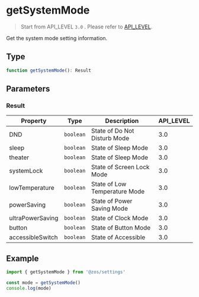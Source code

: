 # getSystemMode

> Start from API_LEVEL `3.0` . Please refer to [API_LEVEL](../../../../guides/framework/device/compatibility.md).

Get the system mode setting information.

## Type

```ts
function getSystemMode(): Result
```

## Parameters

### Result

| Property         | Type                 | Description                   | API_LEVEL |
| ---------------- | -------------------- | ----------------------------- | --------- |
| DND              | <code>boolean</code> | State of Do Not Disturb Mode  | 3.0       |
| sleep            | <code>boolean</code> | State of Sleep Mode           | 3.0       |
| theater          | <code>boolean</code> | State of Sleep Mode           | 3.0       |
| systemLock       | <code>boolean</code> | State of Screen Lock Mode     | 3.0       |
| lowTemperature   | <code>boolean</code> | State of Low Temperature Mode | 3.0       |
| powerSaving      | <code>boolean</code> | State of Power Saving Mode    | 3.0       |
| ultraPowerSaving | <code>boolean</code> | State of Clock Mode           | 3.0       |
| button           | <code>boolean</code> | State of Button Mode          | 3.0       |
| accessibleSwitch | <code>boolean</code> | State of Accessible           | 3.0       |

## Example

```js
import { getSystemMode } from '@zos/settings'

const mode = getSystemMode()
console.log(mode)
```
